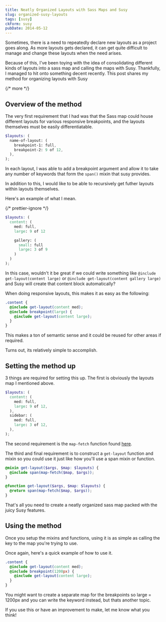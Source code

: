 ```yaml
---
title: Neatly Organized Layouts with Sass Maps and Susy
slug: organized-susy-layouts
tags: [susy]
ckForm: susy
pubDate: 2014-05-12
---
```


Sometimes, there is a need to repeatedly declare new layouts as a project goes along. As more layouts gets declared, it can get quite difficult to manage and change these layouts when the need arises.

Because of this, I've been toying with the idea of consolidating different kinds of layouts into a sass map and calling the maps with Susy. Thankfully, I managed to hit onto something decent recently. This post shares my method for organizing layouts with Susy

{/* more */}

## Overview of the method

The very first requirement that I had was that the Sass map could house different layouts for various responsive breakpoints, and the layouts themselves must be easily differentiatable.

```scss
$layouts: (
  name-of-layout: (
    breakpoint-1: full,
    breakpoint-2: 9 of 12,
  ),
);
```

In each layout, I was able to add a breakpoint argument and allow it to take any number of keywords that form the `span()` mixin that susy provides.

In addition to this, I would like to be able to recursively get futher layouts within layouts themselves.

Here's an example of what I mean.

{/* prettier-ignore */}
```scss
$layouts: (
  content: (
    med: full,
    large: 9 of 12

    gallery: (
      small: full
      large: 3 of 9
    )
  )
);
```

In this case, wouldn't it be great if we could write something like `@include get-layout(content large)` or `@include get-layout(content gallery large)` and Susy will create that content block automatically?

When doing responsive layouts, this makes it as easy as the following:

```scss
.content {
  @include get-layout(content med);
  @include breakpoint(large) {
    @include get-layout(content large);
  }
}
```

This makes a ton of semantic sense and it could be reused for other areas if required.

Turns out, its relatively simple to accomplish.

## Setting the method up

3 things are required for setting this up. The first is obviously the layouts map I mentioned above.

```scss
$layouts: (
  content: (
    med: full,
    large: 9 of 12,
  ),
  sidebar: (
    med: full,
    large: 3 of 12,
  ),
);
```

The second requirement is the `map-fetch` function found [here][1].

The third and final requirement is to construct a `get-layout` function and mixin so you could use it just like how you'll use a span mixin or function.

```scss
@mixin get-layout($args, $map: $layouts) {
  @include span(map-fetch($map, $args));
}

@function get-layout($args, $map: $layouts) {
  @return span(map-fetch($map, $args));
}
```

That's all you need to create a neatly organized sass map packed with the juicy Susy features.

## Using the method

Once you setup the mixins and functions, using it is as simple as calling the key to the map you're trying to use.

Once again, here's a quick example of how to use it.

```scss
.content {
  @include get-layout(content med);
  @include breakpoint(1200px) {
    @include get-layout(content large);
  }
}
```

You might want to create a separate map for the breakpoints so large = 1200px and you can write the keyword instead, but thats another topic.

If you use this or have an improvement to make, let me know what you think!

[1]: https://gist.github.com/jlong/8760275 'map fetch'
